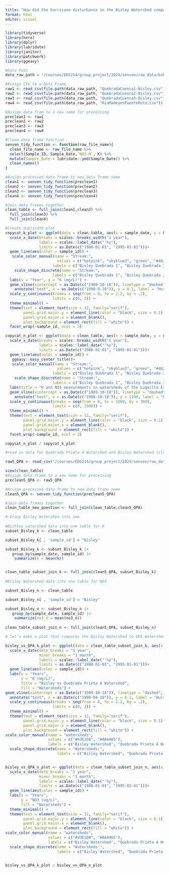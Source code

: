 ```yaml
---
title: "How did the hurricane disturbance in the Bisley Watershed compare to the Quebrada Prieta A watershed? (Measuring K and NO3 from 1988 to 1995)"
format: html
editor: visual
---
```


```r
library(tidyverse)
library(here)
library(dplyr)
library(lubridate)
library(janitor)
library(patchwork)
library(ggeasy)
```

```r
#Data Path
data_raw_path = "/courses/EDS214/group_project/2024/senven/raw_data/knb-lter-luq"
```

```r
#Assign CSV to a Data Frame
raw1 <- read_csv(file.path(data_raw_path, "QuebradaCuenca1-Bisley.csv"))
raw2 <- read_csv(file.path(data_raw_path, "QuebradaCuenca2-Bisley.csv"))
raw3 <- read_csv(file.path(data_raw_path, "QuebradaCuenca3-Bisley.csv"))
raw4 <- read_csv(file.path(data_raw_path, "RioMameyesPuenteRoto.csv"))

#Assign data fram to a new name for processing
preclean1 <- raw1
preclean2 <- raw2
preclean3 <- raw3
preclean4 <- raw4
```

```r
#Clean data frame function
senven_tidy_function <- function(raw_file_name){
  clean_file_name <- raw_file_name %>%
  select(Sample_ID, Sample_Date,`NO3-N`, K) %>%
  mutate(Sample_Date = lubridate::ymd(Sample_Date)) %>%
  clean_names()
}
```

```r
#Assign processed data frame to new data frame name
clean1 <- senven_tidy_function(preclean1)
clean2 <- senven_tidy_function(preclean2)
clean3 <- senven_tidy_function(preclean3)
clean4 <- senven_tidy_function(preclean4)
```

```r
#Join data frames together
clean_table <- full_join(clean1,clean2) %>%
  full_join(clean3) %>%
  full_join(clean4)
```

```r
#Create duplicate plot
copycat_k_plot <- ggplot(data = clean_table, aes(x = sample_date, y = k)) +
  scale_x_date(breaks = scales::breaks_width("1 year"), 
               labels = scales::label_date("'%y"), 
               limits = as.Date(c("1988-01-01", "1995-01-01")))+ 
  geom_line(aes(color = sample_id)) +
   scale_color_manual(name = "Stream:",
                       values = c("hotpink", "skyblue3", "green", "#462255"),
                     labels = c("Bisley Quebrada 1", "Bisley Quebrada 2", "Bisley Quebrada 3", "Rio Mames Punto Roto")) +
    scale_shape_discrete(name = "Stream:",
                     labels = c("Bisley Quebrada 1", "Bisley Quebrada 2", "Bisley Quebrada 3", "Rio Mames Punto Roto")) +
  labs(x = "Year", y = "K (mg/L)") +
  geom_vline(xintercept = as.Date(c("1989-10-18")), linetype = "dashed", color = "black", alpha = 0.4) +
    annotate("text", x = as.Date(c("1990-9-18")), y = 0.1, label = "Hurricane Hugo", color = "black", size = 1.8) +
  scale_y_continuous(breaks = seq(from = 0, to = 2.2, by = .2), 
                     limits = c(0, 2)) +
  theme_minimal() +
  theme(text = element_text(size = 12, family="serif"),
        panel.grid.major.y = element_line(color = "black", size = 0.1),
        panel.grid.major.x = element_blank(),
        plot.background = element_rect(fill = "white")) +
  facet_wrap(~sample_id, ncol = 2)
```

```r
copycat_n_plot <- ggplot(data = clean_table, aes(x = sample_date, y = no3_n)) +
  scale_x_date(breaks = scales::breaks_width("1 year"), 
               labels = scales::label_date("'%y"), 
               limits = as.Date(c("1988-01-01", "1995-01-01")))+ 
  geom_line(aes(color = sample_id)) +
   ggeasy::easy_center_title()+
   scale_color_manual(name = "Stream:",
                       values = c("hotpink", "skyblue3", "green", "#462255"),
                     labels = c("Bisley Quebrada 1", "Bisley Quebrada 2", "Bisley Quebrada 3", "Rio Mames Punto Roto")) +
    scale_shape_discrete(name = "Stream:",
                     labels = c("Bisley Quebrada 1", "Bisley Quebrada 2", "Bisley Quebrada 3", "Rio Mames Punto Roto")) +
  labs(title = "K and NO3 measurements in watersheds of the Luquillo Experimental Forest\n from 1988 to 1995", x = "Year", y = "NO3 (ug/L)") +
  geom_vline(xintercept = as.Date(c("1989-10-18")), linetype = "dashed", color = "black", alpha = 0.4) +
    annotate("text", x = as.Date(c("1988-10-18")), y = 1100, label = "Hurricane Hugo", color = "black", size = 1.8) +
  scale_y_continuous(breaks = seq(from = 0, to = 1500, by = 300), 
                     limits = c(0, 1500)) +
  theme_minimal() +
  theme(text = element_text(size = 12, family="serif"),
        panel.grid.major.y = element_line(color = "black", size = 0.1),
        panel.grid.major.x = element_blank(),
        plot.background = element_rect(fill = "white")) +
  facet_wrap(~sample_id, ncol = 2)
```

```r
copycat_n_plot / copycat_k_plot 
```

```r
#read in data for Quebrada Prieta A Watershed and Bisley Watershed (clean_table)

raw5_QPA <- read_csv("/courses/EDS214/group_project/2024/senven/raw_data/knb-lter-luq/QuebradaPrieta-A.csv")

view(clean_table)
#Assign data frame to a new name for processing
preclean5_QPA <- raw5_QPA
```

```r

#Assign processed data frame to new data frame name
clean5_QPA <- senven_tidy_function(preclean5_QPA)

```

```r
#Join data frames together
clean_table_new_question <- full_join(clean_table,clean5_QPA)
```

```r

# Group Bisley Watershed into one 
 
#Bishley watershed data into one table for K
subset_Bisley_k <- clean_table  

subset_Bisley_k[ , 'sample_id'] = "Bisley"

subset_Bisley_k <- subset_Bisley_k |>
   group_by(sample_date, sample_id) |>
    summarize(k = mean(k)) 


clean_table_subset_join_k <- full_join(clean5_QPA, subset_Bisley_k)
 
#Bisley Watershed data into one table for NO3

subset_Bisley_n <- clean_table  

subset_Bisley_n[ , 'sample_id'] = "Bisley"

subset_Bisley_n <- subset_Bisley_n |>
   group_by(sample_date, sample_id) |>
    summarize(no3_n = mean(no3_n)) 
 
clean_table_subset_join_n <- full_join(clean5_QPA, subset_Bisley_n)

```

```r
# let's make a plot that compares the Bisley Watershed to QPA Watershed

bisley_vs_QPA_k_plot <- ggplot(data = clean_table_subset_join_k, aes(x = sample_date, y = k)) +
  scale_x_date(date_breaks = "1 year", 
               minor_breaks = "1 month", 
               labels = scales::label_date("'%y"), 
               limits = as.Date(c("1988-01-01", "1995-01-01")))+
  geom_line(aes(color = sample_id)) +
  labs(x = "Years", 
       y = "K (mg/L)",
       title = "Bisley vs Quebrada Prieta A Watershed", 
       fill = "Watersheds") +
geom_vline(xintercept = as.Date(c("1989-10-18")), linetype = "dashed", color = "black", alpha = 0.4) +
  annotate("text", x = as.Date(c("1990-04-18")), y = 0.1, label = "Hurricane Hugo", color = "black", size = 2.5) +
  scale_y_continuous(breaks = seq(from = 0, to = 2.2, by = .2), 
                     limits = c(0, 2)) +
  theme_minimal() +
  theme(text = element_text(size = 12, family="serif"),
        panel.grid.major.y = element_line(color = "black", size = 0.1),
        panel.grid.major.x = element_blank(),
        plot.background = element_rect(fill = "white")) +
scale_color_manual(name = "watersheds",
                   values = c("#93E1D8", "#AA4465"),
                   labels = c("Bisley Watershed", "Quebrada Prieta A Watershed")) +
  scale_shape_discrete(name = "Watersheds:",
                       labels = c("Bisley Watershed", "Quebrada Prieta A"))


bisley_vs_QPA_n_plot <- ggplot(data = clean_table_subset_join_n, aes(x = sample_date, y = no3_n)) +
  scale_x_date(date_breaks = "1 year", 
               minor_breaks = "1 month", 
               labels = scales::label_date("'%y"), 
               limits = as.Date(c("1988-01-01", "1995-01-01")))+
  geom_line(aes(color = sample_id)) +
  labs(x = "Years", 
       y = "NO3 (ug/L)",
       fill = "Watersheds") +
  theme_minimal() +
  theme(text = element_text(size = 12, family="serif"),
        panel.grid.major.y = element_line(color = "black", size = 0.1),
        panel.grid.major.x = element_blank(),
        plot.background = element_rect(fill = "white")) +
scale_color_manual(name = "watersheds",
                   values = c("#93E1D8", "#AA4465"),
                   labels = c("Bisley Watershed", "Quebrada Prieta A Watershed")) +
  scale_shape_discrete(name = "Watersheds:",
                       labels = c("Bisley Watershed", "Quebrada Prieta A"))


bisley_vs_QPA_k_plot / bisley_vs_QPA_n_plot

```
